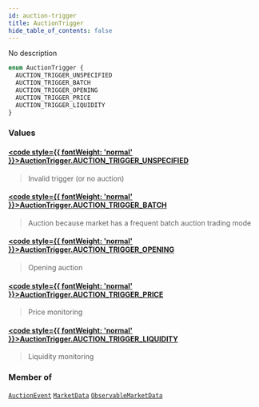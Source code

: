 ```yaml
---
id: auction-trigger
title: AuctionTrigger
hide_table_of_contents: false
---
```








No description

```graphql
enum AuctionTrigger {
  AUCTION_TRIGGER_UNSPECIFIED
  AUCTION_TRIGGER_BATCH
  AUCTION_TRIGGER_OPENING
  AUCTION_TRIGGER_PRICE
  AUCTION_TRIGGER_LIQUIDITY
}
```


### Values

#### [<code style={{ fontWeight: 'normal' }}>AuctionTrigger.<b>AUCTION_TRIGGER_UNSPECIFIED</b></code>](#) 
> Invalid trigger (or no auction)
> 

#### [<code style={{ fontWeight: 'normal' }}>AuctionTrigger.<b>AUCTION_TRIGGER_BATCH</b></code>](#) 
> Auction because market has a frequent batch auction trading mode
> 

#### [<code style={{ fontWeight: 'normal' }}>AuctionTrigger.<b>AUCTION_TRIGGER_OPENING</b></code>](#) 
> Opening auction
> 

#### [<code style={{ fontWeight: 'normal' }}>AuctionTrigger.<b>AUCTION_TRIGGER_PRICE</b></code>](#) 
> Price monitoring
> 

#### [<code style={{ fontWeight: 'normal' }}>AuctionTrigger.<b>AUCTION_TRIGGER_LIQUIDITY</b></code>](#) 
> Liquidity monitoring
> 



### Member of

[`AuctionEvent`](/docs/testnet/graphql/objects/auction-event)  <Badge class="secondary" text="object"/><Bullet />[`MarketData`](/docs/testnet/graphql/objects/market-data)  <Badge class="secondary" text="object"/><Bullet />[`ObservableMarketData`](/docs/testnet/graphql/objects/observable-market-data)  <Badge class="secondary" text="object"/>



